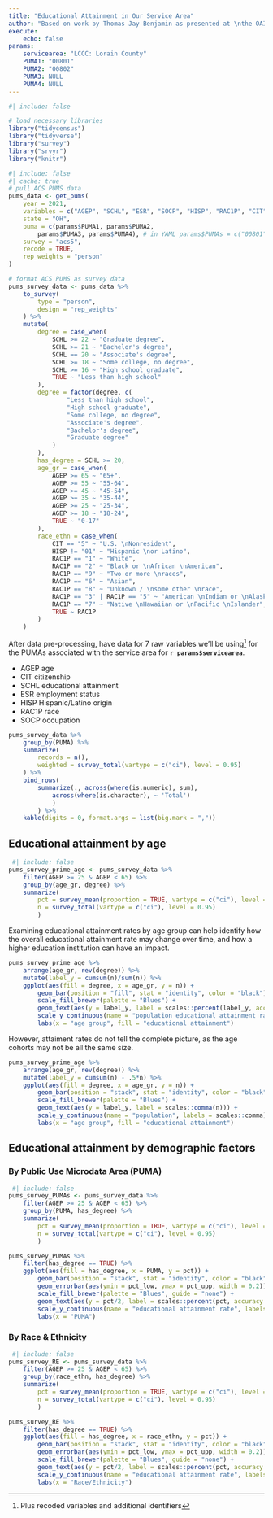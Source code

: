 ```yaml
---
title: "Educational Attainment in Our Service Area"
author: "Based on work by Thomas Jay Benjamin as presented at \nthe OAIRP Spring Conference 2023"
execute:
    echo: false
params:
    servicearea: "LCCC: Lorain County"
    PUMA1: "00801"
    PUMA2: "00802"
    PUMA3: NULL
    PUMA4: NULL
---
```


```R
#| include: false

# load necessary libraries
library("tidycensus")
library("tidyverse")
library("survey")
library("srvyr")
library("knitr")
```

```R
#| include: false
#| cache: true
# pull ACS PUMS data
pums_data <- get_pums(
    year = 2021,
    variables = c("AGEP", "SCHL", "ESR", "SOCP", "HISP", "RAC1P", "CIT"),
    state = "OH",
    puma = c(params$PUMA1, params$PUMA2,
        params$PUMA3, params$PUMA4), # in YAML params$PUMAs = c("00801","00802")
    survey = "acs5",
    recode = TRUE,
    rep_weights = "person"
)

# format ACS PUMS as survey data
pums_survey_data <- pums_data %>%
    to_survey(
        type = "person",
        design = "rep_weights"
    ) %>%
    mutate(
        degree = case_when(
            SCHL >= 22 ~ "Graduate degree",
            SCHL >= 21 ~ "Bachelor's degree",
            SCHL == 20 ~ "Associate's degree",
            SCHL >= 18 ~ "Some college, no degree",
            SCHL >= 16 ~ "High school graduate",
            TRUE ~ "Less than high school"
        ),
        degree = factor(degree, c(
                "Less than high school",
                "High school graduate",
                "Some college, no degree",
                "Associate's degree",
                "Bachelor's degree",
                "Graduate degree"
            )
        ),
        has_degree = SCHL >= 20,
        age_gr = case_when(
            AGEP >= 65 ~ "65+",
            AGEP >= 55 ~ "55-64",
            AGEP >= 45 ~ "45-54",
            AGEP >= 35 ~ "35-44",
            AGEP >= 25 ~ "25-34",
            AGEP >= 18 ~ "18-24",
            TRUE ~ "0-17"
        ),
        race_ethn = case_when(
            CIT == "5" ~ "U.S. \nNonresident",
            HISP != "01" ~ "Hispanic \nor Latino",
            RAC1P == "1" ~ "White",
            RAC1P == "2" ~ "Black or \nAfrican \nAmerican",
            RAC1P == "9" ~ "Two or more \nraces",
            RAC1P == "6" ~ "Asian",
            RAC1P == "8" ~ "Unknown / \nsome other \nrace",
            RAC1P == "3" | RAC1P == "5" ~ "American \nIndian or \nAlaska \nNative",
            RAC1P == "7" ~ "Native \nHawaiian or \nPacific \nIslander",
            TRUE ~ RAC1P
        )
    )
```


After data pre-processing, have data for 7 raw variables we'll be using^[Plus recoded variables and additional identifiers] for the PUMAs associated with the service area for **`r params$servicearea`**.

- AGEP age
- CIT citizenship
- SCHL educational attainment
- ESR employment status
- HISP Hispanic/Latino origin
- RAC1P race
- SOCP occupation

```R
pums_survey_data %>%
    group_by(PUMA) %>%
    summarize(
        records = n(),
        weighted = survey_total(vartype = c("ci"), level = 0.95)
    ) %>%
    bind_rows(
        summarize(., across(where(is.numeric), sum),
            across(where(is.character), ~ 'Total')
            )
        ) %>%
    kable(digits = 0, format.args = list(big.mark = ","))
```


## Educational attainment by age

```R
 #| include: false
pums_survey_prime_age <- pums_survey_data %>%
    filter(AGEP >= 25 & AGEP < 65) %>%
    group_by(age_gr, degree) %>%
    summarize(
        pct = survey_mean(proportion = TRUE, vartype = c("ci"), level = 0.95),
        n = survey_total(vartype = c("ci"), level = 0.95)
        )
```

Examining educational attainment rates by age group can help identify how the overall educational attainment rate may change over time, and how a higher education institution can have an impact.

```R
pums_survey_prime_age %>%
    arrange(age_gr, rev(degree)) %>%
    mutate(label_y = cumsum(n)/sum(n)) %>%
    ggplot(aes(fill = degree, x = age_gr, y = n)) +
        geom_bar(position = "fill", stat = "identity", color = "black") +
        scale_fill_brewer(palette = "Blues") +
        geom_text(aes(y = label_y, label = scales::percent(label_y, accuracy = .1), vjust = 1.5)) +
        scale_y_continuous(name = "population educational attainment rate (cumulative)", labels = scales::percent) +
        labs(x = "age group", fill = "educational attainment") 
```

However, attaiment rates do not tell the complete picture, as the age cohorts may not be all the same size.

```R
pums_survey_prime_age %>%
    arrange(age_gr, rev(degree)) %>%
    mutate(label_y = cumsum(n) - .5*n) %>%
    ggplot(aes(fill = degree, x = age_gr, y = n)) +
        geom_bar(position = "stack", stat = "identity", color = "black") +
        scale_fill_brewer(palette = "Blues") +
        geom_text(aes(y = label_y, label = scales::comma(n))) +
        scale_y_continuous(name = "population", labels = scales::comma) +
        labs(x = "age group", fill = "educational attainment")
```

## Educational attainment by demographic factors

### By Public Use Microdata Area (PUMA)

```R
 #| include: false
pums_survey_PUMAs <- pums_survey_data %>%
    filter(AGEP >= 25 & AGEP < 65) %>%
    group_by(PUMA, has_degree) %>%
    summarize(
        pct = survey_mean(proportion = TRUE, vartype = c("ci"), level = 0.95),
        n = survey_total(vartype = c("ci"), level = 0.95)
        )
```

```R
pums_survey_PUMAs %>%
    filter(has_degree == TRUE) %>%
    ggplot(aes(fill = has_degree, x = PUMA, y = pct)) +
        geom_bar(position = "stack", stat = "identity", color = "black") +
        geom_errorbar(aes(ymin = pct_low, ymax = pct_upp, width = 0.2)) +
        scale_fill_brewer(palette = "Blues", guide = "none") +
        geom_text(aes(y = pct/2, label = scales::percent(pct, accuracy = .1))) +
        scale_y_continuous(name = "educational attainment rate", labels = scales::percent) +
        labs(x = "PUMA")
```

### By Race & Ethnicity

```R
 #| include: false
pums_survey_RE <- pums_survey_data %>%
    filter(AGEP >= 25 & AGEP < 65) %>%
    group_by(race_ethn, has_degree) %>%
    summarize(
        pct = survey_mean(proportion = TRUE, vartype = c("ci"), level = 0.95),
        n = survey_total(vartype = c("ci"), level = 0.95)
        )
```

```R
pums_survey_RE %>%
    filter(has_degree == TRUE) %>%
    ggplot(aes(fill = has_degree, x = race_ethn, y = pct)) +
        geom_bar(position = "stack", stat = "identity", color = "black") +
        geom_errorbar(aes(ymin = pct_low, ymax = pct_upp, width = 0.2)) +
        scale_fill_brewer(palette = "Blues", guide = "none") +
        geom_text(aes(y = pct/2, label = scales::percent(pct, accuracy = .1))) +
        scale_y_continuous(name = "educational attainment rate", labels = scales::percent) +
        labs(x = "Race/Ethnicity")
```